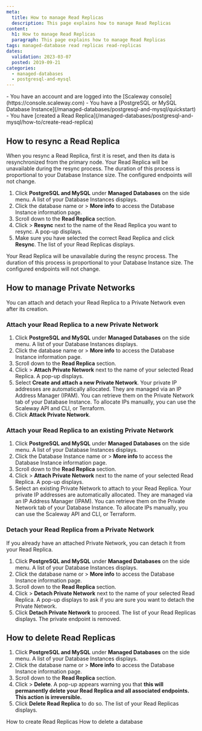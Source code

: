 ```yaml
---
meta:
  title: How to manage Read Replicas
  description: This page explains how to manage Read Replicas
content:
  h1: How to manage Read Replicas
  paragraph: This page explains how to manage Read Replicas
tags: managed-database read replicas read-replicas
dates:
  validation: 2023-03-07
  posted: 2019-09-21
categories:
  - managed-databases
  - postgresql-and-mysql
---
```


<Macro id="iam-requirements" />

<Message type="requirement">
  - You have an account and are logged into the [Scaleway console](https://console.scaleway.com)
  - You have a [PostgreSQL or MySQL Database Instance](/managed-databases/postgresql-and-mysql/quickstart)
  - You have [created a Read Replica](/managed-databases/postgresql-and-mysql/how-to/create-read-replica)
</Message>

## How to resync a Read Replica

When you resync a Read Replica, first it is reset, and then its data is resynchronized from the primary node. Your Read Replica will be unavailable during the resync process. The duration of this process is proportional to your Database Instance size. The configured endpoints will not change.

1. Click **PostgreSQL and MySQL** under **Managed Databases** on the side menu. A list of your Database Instances displays.
2. Click the database name or <Icon name="more" /> > **More info** to access the Database Instance information page.
3. Scroll down to the **Read Replica** section.
4. Click <Icon name="more" /> > **Resync** next to the name of the Read Replica you want to resync. A pop-up displays.
    <Lightbox src="scaleway-read-replica-resync.webp" alt="A pop-up displays the following message: Resync data from primary node. Are you sure you want to reset and resync the data of 2c241214-030e-4900-a993-579ba6fa2da7 from the main node? Your Read Replica will be unavailable during the resync process. The duration of this process is proportional to your Database Instance size." />
5. Make sure you have selected the correct Read Replica and click **Resync**. The list of your Read Replicas displays.

<Message type="important">
  Your Read Replica will be unavailable during the resync process. The duration of this process is proportional to your Database Instance size. The configured endpoints will not change.
</Message>

## How to manage Private Networks

You can attach and detach your Read Replica to a Private Network even after its creation.

### Attach your Read Replica to a new Private Network

1. Click **PostgreSQL and MySQL** under **Managed Databases** on the side menu. A list of your Database Instances displays.
2. Click the database name or <Icon name="more" /> > **More info** to access the Database Instance information page.
3. Scroll down to the **Read Replica** section.
4. Click <Icon name="more" /> > **Attach Private Network** next to the name of your selected Read Replica. A pop-up displays.
    <Lightbox src="scaleway-attach-pn-readreplica.webp" alt="A pop-up with the steps to attach a Private Network displays." />
5. Select **Create and attach a new Private Network**.
    <Message type="important">
      Your private IP addresses are automatically allocated. They are managed via an IP Address Manager (IPAM). You can retrieve them on the Private Network tab of your Database Instance. To allocate IPs manually, you can use the Scaleway API and CLI, or Terraform.
    </Message>
6. Click **Attack Private Network**.

### Attach your Read Replica to an existing Private Network

1. Click **PostgreSQL and MySQL** under **Managed Databases** on the side menu. A list of your Database Instances displays.
2. Click the Database Instance name or <Icon name="more" /> > **More info** to access the Database Instance information page.
3. Scroll down to the **Read Replica** section.
4. Click <Icon name="more" /> > **Attach Private Network** next to the name of your selected Read Replica. A pop-up displays.
5. Select an existing Private Network to attach to your Read Replica.
    <Message type="important">
      Your private IP addresses are automatically allocated. They are managed via an IP Address Manager (IPAM). You can retrieve them on the Private Network tab of your Database Instance. To allocate IPs manually, you can use the Scaleway API and CLI, or Terraform.
    </Message>

### Detach your Read Replica from a Private Network

If you already have an attached Private Network, you can detach it from your Read Replica.

1. Click **PostgreSQL and MySQL** under **Managed Databases** on the side menu. A list of your Database Instances displays.
2. Click the database name or <Icon name="more" /> > **More info** to access the Database Instance information page.
3. Scroll down to the **Read Replica** section.
4. Click <Icon name="more" /> > **Detach Private Network** next to the name of your selected Read Replica. A pop-up displays to ask if you are sure you want to detach the Private Network.
5. Click **Detach Private Network** to proceed. The list of your Read Replicas displays. The private endpoint is removed.

## How to delete Read Replicas

1. Click **PostgreSQL and MySQL** under **Managed Databases** on the side menu. A list of your Database Instances displays.
2. Click the database name or <Icon name="more" /> > **More info** to access the Database Instance information page.
3. Scroll down to the **Read Replica** section.
4. Click <Icon name="more" /> > **Delete**. A pop-up appears warning you that **this will permanently delete your Read Replica and all associated endpoints. This action is irreversible.**
5. Click **Delete Read Replica** to do so. The list of your Read Replicas displays.

<Navigation title="See Also">
  <PreviousButton to="/managed-databases/postgresql-and-mysql/how-to/create-read-replica">How to create Read Replicas</PreviousButton>
  <NextButton to="/managed-databases/postgresql-and-mysql/how-to/delete-db">How to delete a database</NextButton>
</Navigation>